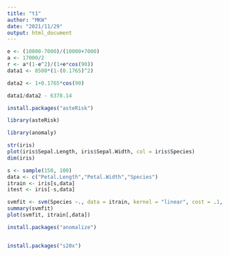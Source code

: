 ```yaml
---
title: "t1"
author: "MKW"
date: "2021/11/29"
output: html_document
---
```


```r
e <- (10000-7000)/(10000+7000)
a <- 17000/2
r <- a*(1-e^2)/(1+e*cos(90))
data1 <- 8500*(1-(0.1765)^2)

data2 <- 1+0.1765*cos(90)

data1/data2 - 6378.14

install.packages("asteRisk")

library(asteRisk)

library(anomaly)

str(iris)
plot(iris$Sepal.Length, iris$Sepal.Width, col = iris$Species)
dim(iris)

s <- sample(150, 100)
data <- c("Petal.Length","Petal.Width","Species")
itrain <- iris[s,data]
itest <- iris[-s,data]

svmfit <- svm(Species ~., data = itrain, kernel = "linear", cost = .1, scale = FALSE)
summary(svmfit)
plot(svmfit, itrain[,data])

install.packages("anomalize")


install.packages("s20x")
```
